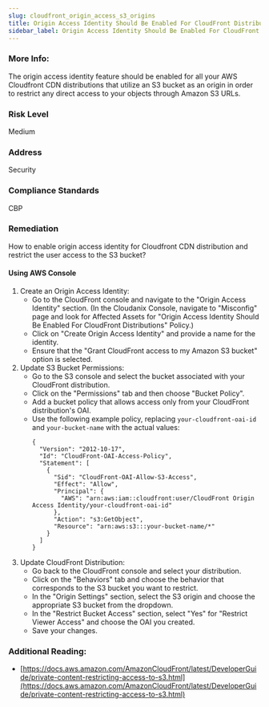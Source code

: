 ```yaml
---
slug: cloudfront_origin_access_s3_origins
title: Origin Access Identity Should Be Enabled For CloudFront Distributions
sidebar_label: Origin Access Identity Should Be Enabled For CloudFront Distributions
---
```


### More Info:

The origin access identity feature should be enabled for all your AWS Cloudfront CDN distributions that utilize an S3 bucket as an origin in order to restrict any direct access to your objects through Amazon S3 URLs.

### Risk Level

Medium

### Address

Security

### Compliance Standards

CBP

### Remediation

How to enable origin access identity for Cloudfront CDN distribution and restrict the user access to the S3 bucket?

#### Using AWS Console

1. Create an Origin Access Identity:
   - Go to the CloudFront console and navigate to the "Origin Access Identity" section.
     (In the Cloudanix Console, navigate to "Misconfig" page and look for Affected Assets for "Origin Access Identity Should Be Enabled For CloudFront Distributions" Policy.)
   - Click on "Create Origin Access Identity" and provide a name for the identity.
   - Ensure that the "Grant CloudFront access to my Amazon S3 bucket" option is selected.
2. Update S3 Bucket Permissions:
   - Go to the S3 console and select the bucket associated with your CloudFront distribution.
   - Click on the "Permissions" tab and then choose "Bucket Policy".
   - Add a bucket policy that allows access only from your CloudFront distribution's OAI.
   - Use the following example policy, replacing `your-cloudfront-oai-id` and `your-bucket-name` with the actual values:
     ```
     {
       "Version": "2012-10-17",
       "Id": "CloudFront-OAI-Access-Policy",
       "Statement": [
         {
           "Sid": "CloudFront-OAI-Allow-S3-Access",
           "Effect": "Allow",
           "Principal": {
             "AWS": "arn:aws:iam::cloudfront:user/CloudFront Origin Access Identity/your-cloudfront-oai-id"
           },
           "Action": "s3:GetObject",
           "Resource": "arn:aws:s3:::your-bucket-name/*"
         }
       ]
     }
     ```
3. Update CloudFront Distribution:
   - Go back to the CloudFront console and select your distribution.
   - Click on the "Behaviors" tab and choose the behavior that corresponds to the S3 bucket you want to restrict.
   - In the "Origin Settings" section, select the S3 origin and choose the appropriate S3 bucket from the dropdown.
   - In the "Restrict Bucket Access" section, select "Yes" for "Restrict Viewer Access" and choose the OAI you created.
   - Save your changes.

### Additional Reading:

- [https://docs.aws.amazon.com/AmazonCloudFront/latest/DeveloperGuide/private-content-restricting-access-to-s3.html](https://docs.aws.amazon.com/AmazonCloudFront/latest/DeveloperGuide/private-content-restricting-access-to-s3.html) 

